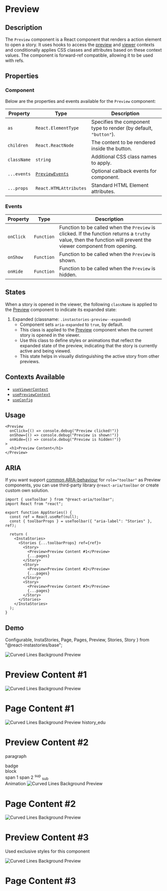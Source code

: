 # Preview

## Description

The `Preview` component is a React component that renders a action element to open a story.
It uses hooks to access the [preview](/docs/base/contexts/preview) and [viewer](/docs/base/contexts/viewer) contexts and conditionally applies CSS classes and attributes based on these context values.
The component is forward-ref compatible, allowing it to be used with refs.

## Properties

### Component

Below are the properties and events available for the `Preview` component:

| Property    | Type                       | Description                                                      |
| ----------- | -------------------------- | ---------------------------------------------------------------- |
| `as`        | `React.ElementType`        | Specifies the component type to render (by default, `"button"`). |
| `children`  | `React.ReactNode`          | The content to be rendered inside the button.                    |
| `className` | `string`                   | Additional CSS class names to apply.                             |
| `...events` | [`PreviewEvents`](#events) | Optional callback events for component.                          |
| `...props`  | `React.HTMLAttributes`     | Standard HTML Element attributes.                                |

### Events

| Property  | Type       | Description                                                                                                                                                      |
| --------- | ---------- | ---------------------------------------------------------------------------------------------------------------------------------------------------------------- |
| `onClick` | `Function` | Function to be called when the `Preview` is clicked. If the function returns a `truthy` value, then the function will prevent the viewer component from opening. |
| `onShow`  | `Function` | Function to be called when the `Preview` is shown.                                                                                                               |
| `onHide`  | `Function` | Function to be called when the `Preview` is hidden.                                                                                                              |

## States

When a story is opened in the viewer, the following `className` is applied to the [Preview](/docs/base/preview) component to indicate its expanded state:

1. Expanded (classname: `.instastories-preview--expanded`)
   - Component sets `aria-expanded` to `true`, by default.
   - This class is applied to the [Preview](/docs/base/preview) component when the current story is opened in the viewer.
   - Use this class to define styles or animations that reflect the expanded state of the preview, indicating that the story is currently active and being viewed.
   - This state helps in visually distinguishing the active story from other previews.

## Contexts Available

- [`useViewerContext`](/docs/base/contexts/viewer)
- [`usePreviewContext`](/docs/base/contexts/preview)
- [`useConfig`](/docs/base/hooks/config)

## Usage

```tsx copy
<Preview
  onClick={() => console.debug("Preview clicked!")}
  onShow={() => console.debug("Preview is shown!")}
  onHide={() => console.debug("Preview is hidden!")}
>
  <h1>Preview Content</h1>
</Preview>
```

## ARIA

If you want support [common ARIA-behaviour](https://www.w3.org/WAI/ARIA/apg/patterns/toolbar/) for `role="toolbar"` as Preview components, you can use third-party library `@react-aria/toolbar` or create custom own solution.

```tsx copy
import { useToolbar } from "@react-aria/toolbar";
import React from "react";

export function AppStories() {
  const ref = React.useRef(null);
  const { toolbarProps } = useToolbar({ "aria-label": "Stories" }, ref);

  return (
    <InstaStories>
      <Stories {...toolbarProps} ref={ref}>
        <Story>
          <Preview>Preview Content #1</Preview>
          {...pages}
        </Story>
        <Story>
          <Preview>Preview Content #2</Preview>
          {...pages}
        </Story>
        <Story>
          <Preview>Preview Content #3</Preview>
          {...pages}
        </Story>
      </Stories>
    </InstaStories>
  );
}
```

## Demo

  Configurable,
  InstaStories,
  Page,
  Pages,
  Preview,
  Stories,
  Story
} from "@react-instastories/base";




<InstaStories>
  <Configurable.Container>
    <Configurable.Viewer events={[Events.Mount.AutoClose]}>
      <Controls.Viewer.Background />
      <Controls.Viewer.Close />
      <Controls.Stories.Next />
      <Controls.Stories.Previous />
    </Configurable.Viewer>
    <Configurable.Story>
      <Controls.Indicator interactive threshold={1000} />
    </Configurable.Story>
  </Configurable.Container>
  <Stories>
    <Story>
      <Preview>
        <Image
          alt="Curved Lines Background Preview"
          src={BackgroundImage}
          style={{ filter: hueRotate(0), backgroundColor: "#2470c0" }}
        />
        <h1>Preview Content #1</h1>
      </Preview>
      <Pages>
        <Page>
          <Image
            alt="Curved Lines Background Preview"
            src={BackgroundImage}
            style={{ filter: hueRotate(0), backgroundColor: "#2470c0" }}
          />
          <h1>Page Content #1</h1>
        </Page>
      </Pages>
    </Story>
    <Story>
      <Preview className="instastories-preview--outside">
        <Image
          alt="Curved Lines Background Preview"
          src={BackgroundImage}
          style={{ filter: hueRotate(1), backgroundColor: "#2470c0" }}
        />
        <span style={{ fontSize: 32 }} className="material-icons-outlined">
          history_edu
        </span>
        <h1>Preview Content #2</h1>
        <p>paragraph</p>
        <span className="instastories-preview-badge">badge</span>
        <div>block</div>
        <div>
          <span>span 1</span>
          <span>span 2</span>
          <sup>sup</sup>
          <sub>sub</sub>
        </div>
        <span className="skeleton">Animation</span>
      </Preview>
      <Pages>
        <Page>
          <Image
            alt="Curved Lines Background Preview"
            src={BackgroundImage}
            style={{ filter: hueRotate(1), backgroundColor: "#2470c0" }}
          />
          <h1>Page Content #2</h1>
        </Page>
      </Pages>
    </Story>
    <Story>
      <Preview className="instastories-preview--large">
        <Image
          alt="Curved Lines Background Preview"
          src={BackgroundImage}
          style={{ filter: hueRotate(2), backgroundColor: "#2470c0" }}
        />
        <h1>Preview Content #3</h1>
        <p>Used exclusive styles for this component</p>
      </Preview>
      <Pages>
        <Page>
          <Image
            alt="Curved Lines Background Preview"
            src={BackgroundImage}
            style={{ filter: hueRotate(2), backgroundColor: "#2470c0" }}
          />
          <h1>Page Content #3</h1>
        </Page>
      </Pages>
    </Story>
  </Stories>
</InstaStories>
